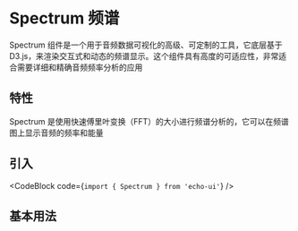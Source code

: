 
# Spectrum 频谱

Spectrum 组件是一个用于音频数据可视化的高级、可定制的工具，它底层基于 D3.js，来渲染交互式和动态的频谱显示。这个组件具有高度的可适应性，非常适合需要详细和精确音频频率分析的应用

## 特性

Spectrum 是使用快速傅里叶变换（FFT）的大小进行频谱分析的，它可以在频谱图上显示音频的频率和能量

## 引入

<CodeBlock code={`import { Spectrum } from 'echo-ui'`} />

## 基本用法

<Default />
